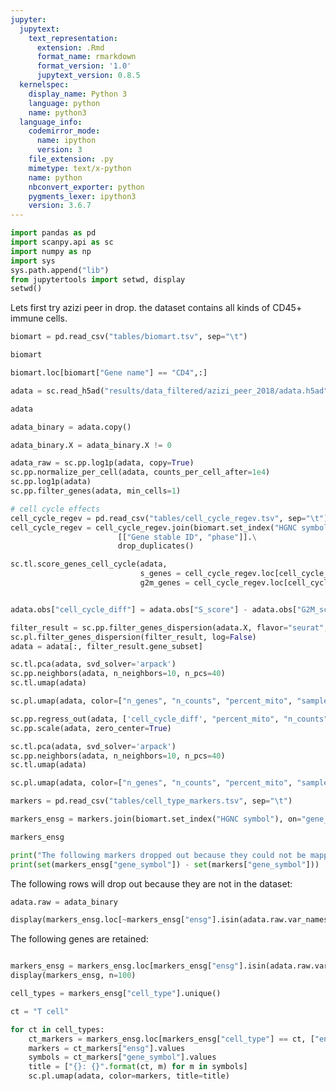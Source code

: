 ```yaml
---
jupyter:
  jupytext:
    text_representation:
      extension: .Rmd
      format_name: rmarkdown
      format_version: '1.0'
      jupytext_version: 0.8.5
  kernelspec:
    display_name: Python 3
    language: python
    name: python3
  language_info:
    codemirror_mode:
      name: ipython
      version: 3
    file_extension: .py
    mimetype: text/x-python
    name: python
    nbconvert_exporter: python
    pygments_lexer: ipython3
    version: 3.6.7
---
```


```python
import pandas as pd
import scanpy.api as sc
import numpy as np
import sys
sys.path.append("lib")
from jupytertools import setwd, display
setwd()
```

Lets first try azizi peer in drop. 
the dataset contains all kinds of CD45+ immune cells. 

```python
biomart = pd.read_csv("tables/biomart.tsv", sep="\t")
```

```python
biomart
```

```python
biomart.loc[biomart["Gene name"] == "CD4",:]
```

```python
adata = sc.read_h5ad("results/data_filtered/azizi_peer_2018/adata.h5ad")
```

```python
adata
```

```python
adata_binary = adata.copy()
```

```python
adata_binary.X = adata_binary.X != 0
```

```python
adata_raw = sc.pp.log1p(adata, copy=True)
sc.pp.normalize_per_cell(adata, counts_per_cell_after=1e4)
sc.pp.log1p(adata)
sc.pp.filter_genes(adata, min_cells=1)
```

```python
# cell cycle effects
cell_cycle_regev = pd.read_csv("tables/cell_cycle_regev.tsv", sep="\t")
cell_cycle_regev = cell_cycle_regev.join(biomart.set_index("HGNC symbol"), on=["hgnc_symbol"], how="inner")\
                        [["Gene stable ID", "phase"]].\
                        drop_duplicates()

sc.tl.score_genes_cell_cycle(adata,
                             s_genes = cell_cycle_regev.loc[cell_cycle_regev["phase"] == "S","Gene stable ID"].values,
                             g2m_genes = cell_cycle_regev.loc[cell_cycle_regev["phase"] == "M","Gene stable ID"].values)


adata.obs["cell_cycle_diff"] = adata.obs["S_score"] - adata.obs["G2M_score"]

```

```python
filter_result = sc.pp.filter_genes_dispersion(adata.X, flavor="seurat", min_mean=0.0125, max_mean=3, min_disp=0.5)
sc.pl.filter_genes_dispersion(filter_result, log=False)
adata = adata[:, filter_result.gene_subset]
```

```python
sc.tl.pca(adata, svd_solver='arpack')
sc.pp.neighbors(adata, n_neighbors=10, n_pcs=40)
sc.tl.umap(adata)
```

```python
sc.pl.umap(adata, color=["n_genes", "n_counts", "percent_mito", "sample", "patient", "origin"], ncols=2)
```

```python
sc.pp.regress_out(adata, ['cell_cycle_diff', "percent_mito", "n_counts", "n_genes"])
sc.pp.scale(adata, zero_center=True)
```

```python
sc.tl.pca(adata, svd_solver='arpack')
sc.pp.neighbors(adata, n_neighbors=10, n_pcs=40)
sc.tl.umap(adata)
```

```python
sc.pl.umap(adata, color=["n_genes", "n_counts", "percent_mito", "sample", "patient", "origin"], ncols=2)
```

```python
markers = pd.read_csv("tables/cell_type_markers.tsv", sep="\t")
```

```python
markers_ensg = markers.join(biomart.set_index("HGNC symbol"), on="gene_symbol").rename(columns={"Gene stable ID": "ensg"})
```

```python
markers_ensg
```

```python
print("The following markers dropped out because they could not be mapped to an ENSG symbol: ")
print(set(markers_ensg["gene_symbol"]) - set(markers["gene_symbol"]))
```

The following rows will drop out because they are not in the dataset:

```python
adata.raw = adata_binary
```

```python
display(markers_ensg.loc[~markers_ensg["ensg"].isin(adata.raw.var_names), :], n=50)
```

The following genes are retained: 

```python

```

```python
markers_ensg = markers_ensg.loc[markers_ensg["ensg"].isin(adata.raw.var_names), :]
display(markers_ensg, n=100)
```

```python
cell_types = markers_ensg["cell_type"].unique()
```

```python
ct = "T cell"
```

```python
for ct in cell_types:
    ct_markers = markers_ensg.loc[markers_ensg["cell_type"] == ct, ["ensg", "gene_symbol"]].drop_duplicates()
    markers = ct_markers["ensg"].values
    symbols = ct_markers["gene_symbol"].values
    title = ["{}: {}".format(ct, m) for m in symbols]
    sc.pl.umap(adata, color=markers, title=title)
```

```python

```
